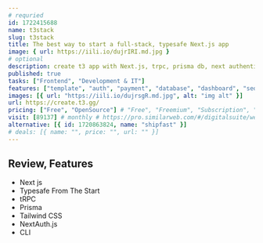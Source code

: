 ```yaml
---
# requried
id: 1722415688
name: t3stack
slug: t3stack
title: The best way to start a full-stack, typesafe Next.js app
image: { url: https://iili.io/dujrIRI.md.jpg }
# optional
description: create t3 app with Next.js, trpc, prisma db, next authentication
published: true
tasks: ["Frontend", "Development & IT"]
features: ["template", "auth", "payment", "database", "dashboard", "seo"]
images: [{ url: "https://iili.io/dujrsgR.md.jpg", alt: "img alt" }]
url: https://create.t3.gg/
pricing: ["Free", "OpenSource"] # "Free", "Freemium", "Subscription", "OpenSource", "Paid"
visit: [89137] # monthly # https://pro.similarweb.com/#/digitalsuite/websiteanalysis/home
alternative: [{ id: 1720863824, name: "shipfast" }]
# deals: [{ name: "", price: "", url: "" }]
---
```


## Review, Features

- Next js
- Typesafe From The Start
- tRPC
- Prisma
- Tailwind CSS
- NextAuth.js
- CLI
